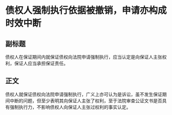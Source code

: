 # 债权人强制执行依据被撤销，申请亦构成时效中断
## 副标题
债权人在保证期间内就保证债权向法院申请强制执行，应当认定是向保证人主张权利，保证人应当承担保证责任。
## 正文
债权人就保证债权向法院申请强制执行，广义上亦可认为是诉讼，虽不发生保证期间中断的问题，但至少表明其向保证人主张了权利，至于法院审查公证文书是否具有强制执行力，不影响债权人向保证人主张过权利的事实认定。